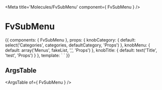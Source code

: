 
<Meta title='Molecules/FvSubMenu' component={ FvSubMenu } />

# FvSubMenu

<Canvas>
<Story name='Common' height='150px'>{{
  components: { FvSubMenu },
  props: {
    knobCategory: {
      default: select('Categories', categories, defaultCategory, 'Props')
    },
    knobMenu: {
      default: array('Menus', fakeList, ',', 'Props')
    },
    knobTitle: {
      default: text('Title', 'test', 'Props')
    }
  },
  template: `<FvSubMenu
    :categoryName='knobCategory'
    :findMenu='knobMenu'
    :title='knobTitle'
  >
  </FvSubMenu>`
}}</Story>
</Canvas>

## ArgsTable

<ArgsTable of={ FvSubMenu } />
